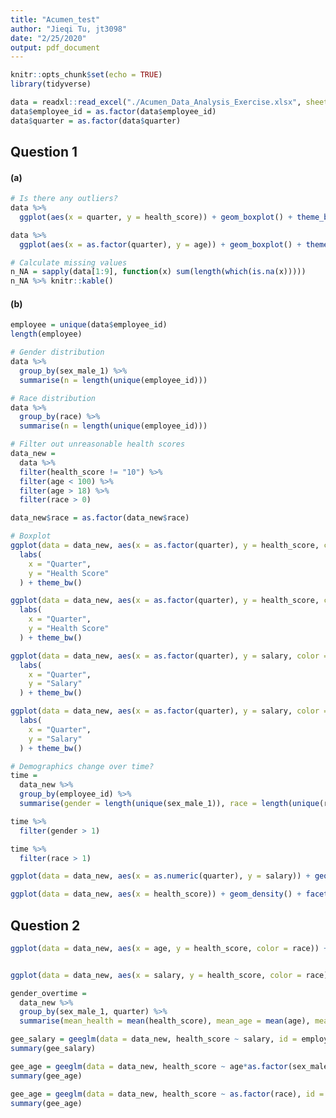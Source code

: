 ```yaml
---
title: "Acumen_test"
author: "Jieqi Tu, jt3098"
date: "2/25/2020"
output: pdf_document
---
```


```r
knitr::opts_chunk$set(echo = TRUE)
library(tidyverse)
```

```r
data = readxl::read_excel("./Acumen_Data_Analysis_Exercise.xlsx", sheet = "Data") %>% janitor::clean_names()
data$employee_id = as.factor(data$employee_id)
data$quarter = as.factor(data$quarter)
```

## Question 1

#### (a)
```r
# Is there any outliers?
data %>% 
  ggplot(aes(x = quarter, y = health_score)) + geom_boxplot() + theme_bw()

data %>% 
  ggplot(aes(x = as.factor(quarter), y = age)) + geom_boxplot() + theme_bw()
```

```r
# Calculate missing values
n_NA = sapply(data[1:9], function(x) sum(length(which(is.na(x)))))
n_NA %>% knitr::kable()
```

#### (b)
```r

employee = unique(data$employee_id)
length(employee)

# Gender distribution
data %>% 
  group_by(sex_male_1) %>% 
  summarise(n = length(unique(employee_id)))

# Race distribution
data %>% 
  group_by(race) %>% 
  summarise(n = length(unique(employee_id)))

# Filter out unreasonable health scores
data_new = 
  data %>% 
  filter(health_score != "10") %>% 
  filter(age < 100) %>% 
  filter(age > 18) %>% 
  filter(race > 0)

data_new$race = as.factor(data_new$race)

# Boxplot
ggplot(data = data_new, aes(x = as.factor(quarter), y = health_score, color = race)) + geom_boxplot() +
  labs(
    x = "Quarter",
    y = "Health Score"
  ) + theme_bw()

ggplot(data = data_new, aes(x = as.factor(quarter), y = health_score, color = sex_male_1)) + geom_boxplot() +
  labs(
    x = "Quarter",
    y = "Health Score"
  ) + theme_bw()

ggplot(data = data_new, aes(x = as.factor(quarter), y = salary, color = sex_male_1)) + geom_boxplot() +
  labs(
    x = "Quarter",
    y = "Salary"
  ) + theme_bw()

ggplot(data = data_new, aes(x = as.factor(quarter), y = salary, color = race)) + geom_boxplot() +
  labs(
    x = "Quarter",
    y = "Salary"
  ) + theme_bw()

# Demographics change over time?
time = 
  data_new %>% 
  group_by(employee_id) %>% 
  summarise(gender = length(unique(sex_male_1)), race = length(unique(race)))

time %>% 
  filter(gender > 1)

time %>% 
  filter(race > 1)

ggplot(data = data_new, aes(x = as.numeric(quarter), y = salary)) + geom_point() + facet_grid(~race)

ggplot(data = data_new, aes(x = health_score)) + geom_density() + facet_grid(~quarter) + theme_bw()
```

## Question 2
```r
ggplot(data = data_new, aes(x = age, y = health_score, color = race)) + geom_point() + theme(legend.position = "none") + facet_grid(~sex_male_1)


ggplot(data = data_new, aes(x = salary, y = health_score, color = race)) + geom_point() + facet_grid(~sex_male_1)

gender_overtime = 
  data_new %>% 
  group_by(sex_male_1, quarter) %>% 
  summarise(mean_health = mean(health_score), mean_age = mean(age), mean_salary = mean(salary))

gee_salary = geeglm(data = data_new, health_score ~ salary, id = employee_id)
summary(gee_salary)

gee_age = geeglm(data = data_new, health_score ~ age*as.factor(sex_male_1), id = employee_id)
summary(gee_age)

gee_age = geeglm(data = data_new, health_score ~ as.factor(race), id = employee_id)
summary(gee_age)
```

